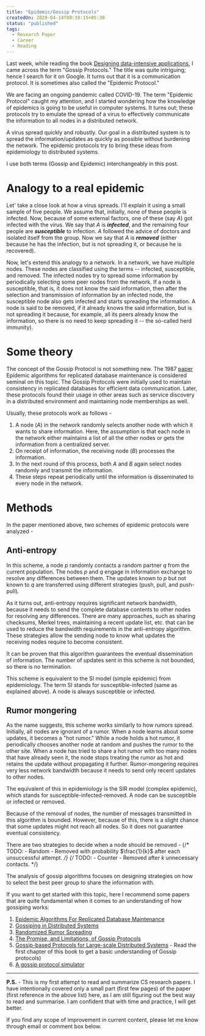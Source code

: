 ```yaml
---
title: "Epidemic/Gossip Protocols"
createdOn: 2020-04-14T08:38:15+05:30
status: "published"
tags:
  - Research Paper
  - Career
  - Reading
---
```


Last week, while reading the book
[Designing data-intensive applications](https://www.goodreads.com/book/show/34646879-designing-data-intensive-applications),
I came across the term "Gossip Protocols." The title was quite intriguing; hence
I search for it on Google. It turns out that it is a communication protocol. It
is sometimes also called the "Epidemic Protocol."

We are facing an ongoing pandemic called COVID-19. The term "Epidemic Protocol"
caught my attention, and I started wondering how the knowledge of epidemics is
going to be useful in computer systems. It turns out; these protocols try to
emulate the spread of a virus to effectively communicate the information to all
nodes in a distributed network.

A virus spread quickly and robustly. Our goal in a distributed system is to
spread the information/updates as quickly as possible without burdening the
network. The epidemic protocols try to bring these ideas from epidemiology to
distributed systems.

I use both terms (Gossip and Epidemic) interchangeably in this post.

# Analogy to a real epidemic

Let' take a close look at how a virus spreads. I'll explain it using a small
sample of five people. We assume that, initially, none of these people is
infected. Now, because of some external factors, one of these (say $A$) got
infected with the virus. We say that $A$ is **_infected_**, and the remaining
four people are **_susceptible_** to infection. $A$ followed the advice of
doctors and isolated itself from the group. Now we say that $A$ is **_removed_**
(either because he has the infection, but is not spreading it, or because he is
recovered).

Now, let's extend this analogy to a network. In a network, we have multiple
nodes. These nodes are classified using the terms -- infected, susceptible, and
removed. The infected nodes try to spread some information by periodically
selecting some peer nodes from the network. If a node is susceptible, that is,
it does not know the said information, then after the selection and transmission
of information by an infected node, the susceptible node also gets infected and
starts spreading the information. A node is said to be removed, if it already
knows the said information, but is not spreading it because, for example, all
its peers already know the information, so there is no need to keep spreading it
-- the so-called herd immunity).

# Some theory

The concept of the Gossip Protocol is not something new. The 1987
[paper](https://dl.acm.org/doi/10.1145/41840.41841) Epidemic algorithms for
replicated database maintenance is considered seminal on this topic. The Gossip
Protocols were initially used to maintain consistency in replicated databases
for efficient data communication. Later, these protocols found their usage in
other areas such as service discovery in a distributed environment and
maintaining node memberships as well.

Usually, these protocols work as follows -

1. A node ($A$) in the network randomly selects another node with which it wants
   to share information. Here, the assumption is that each node in the network
   either maintains a list of all the other nodes or gets the information from a
   centralized server.
2. On receipt of information, the receiving node ($B$) processes the
   information.
3. In the next round of this process, both $A$ and $B$ again select nodes
   randomly and transmit the information.
4. These steps repeat periodically until the information is disseminated to
   every node in the network.

# Methods

In the paper mentioned above, two schemes of epidemic protocols were analyzed -

## Anti-entropy

In this scheme, a node $p$ randomly contacts a random partner $q$ from the
current population. The nodes $p$ and $q$ engage in information exchange to
resolve any differences between them. The updates known to $p$ but not known to
$q$ are transferred using different strategies (push, pull, and push-pull).

As it turns out, anti-entropy requires significant network bandwidth, because it
needs to send the complete database contents to other nodes for resolving any
differences. There are many approaches, such as sharing checksums, Merkel trees,
maintaining a recent update list, etc. that can be used to reduce the bandwidth
requirements in the anti-entropy algorithm. These strategies allow the sending
node to know what updates the receiving nodes require to become consistent.

It can be proven that this algorithm guarantees the eventual dissemination of
information. The number of updates sent in this scheme is not bounded, so there
is no termination.

This scheme is equivalent to the SI model (simple epidemic) from epidemiology.
The term SI stands for susceptible-infected (same as explained above). A node is
always susceptible or infected.

## Rumor mongering

As the name suggests, this scheme works similarly to how rumors spread.
Initially, all nodes are ignorant of a rumor. When a node learns about some
updates, it becomes a "hot rumor." While a node holds a hot rumor, it
periodically chooses another node at random and pushes the rumor to the other
site. When a node has tried to share a hot rumor with too many nodes that have
already seen it, the node stops treating the rumor as hot and retains the update
without propagating it further. Rumor-mongering requires very less network
bandwidth because it needs to send only recent updates to other nodes.

The equivalent of this in epidemiology is the SIR model (complex epidemic),
which stands for susceptible-infected-removed. A node can be susceptible or
infected or removed.

Because of the removal of nodes, the number of messages transmitted in this
algorithm is bounded. However, because of this, there is a slight chance that
some updates might not reach all nodes. So it does not guarantee eventual
consistency.

There are two strategies to decide when a node should be removed -
{/* TODO: - Random - Removed with probability $\frac{1}{k}$ after each unsuccessful attempt. */}
{/* TODO: - Counter - Removed after $k$ unnecessary contacts. */}

The analysis of gossip algorithms focuses on designing strategies on how to
select the best peer group to share the information with.

If you want to get started with this topic, here I recommend some papers that
are quite fundamental when it comes to an understanding of how gossiping works:

1. [Epidemic Algorithms For Replicated Database Maintenance](https://dl.acm.org/doi/10.1145/41840.41841)
2. [Gossiping in Distributed Systems](https://www.distributed-systems.net/my-data/papers/2007.osr.pdf)
3. [Randomized Rumor Spreading](http://archive.cone.informatik.uni-freiburg.de/pubs/rumor.pdf)
4. [The Promise, and Limitations, of Gossip Protocols](https://research.cs.cornell.edu/projects/Quicksilver/public_pdfs/2007PromiseAndLimitations.pdf)
5. [Gossip-based Protocols for Large-scale Distributed Systems](http://www.inf.u-szeged.hu/~jelasity/dr/doktori-mu.pdf) -
   Read the first chapter of this book to get a basic understanding of Gossip
   protocols)
6. [A gossip protocol simulator](https://flopezluis.github.io/gossip-simulator/)

---

**P.S.** - This is my first attempt to read and summarize CS research papers. I
have intentionally covered only a small part (first few pages) of the paper
(first reference in the above list) here, as I am still figuring out the best
way to read and summarise. I am confident that with time and practice, I will
get better.

If you find any scope of improvement in current content, please let me know
through email or comment box below.
